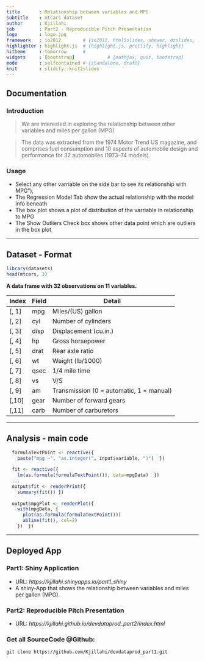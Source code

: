 ---
title       : Relationship between variables and MPG
subtitle    : mtcars dataset
author      : Kjillahi
job         : Part2 - Reproducible Pitch Presentation
logo        : logo.jpg
framework   : io2012        # {io2012, html5slides, shower, dzslides, ...}
highlighter : highlight.js  # {highlight.js, prettify, highlight}
hitheme     : tomorrow      # 
widgets     : [bootstrap]            # {mathjax, quiz, bootstrap}
mode        : selfcontained # {standalone, draft}
knit        : slidify::knit2slides
--- 

## Documentation

### Introduction

> We are interested in exploring the relationship between other variables and miles per gallon (MPG)

> The data was extracted from the 1974 Motor Trend US magazine, and comprises fuel consumption and 10 aspects of automobile design and performance for 32 automobiles (1973–74 models).

### Usage
- Select any other varriable on the side bar to see its relationship with MPG"),
- The Regression Model Tab show the actual relationship with the model info beneath
- The box plot shows a plot of distribution of the varriable in relationship to MPG
- The Show Outliers Check box shows other data point which are outliers in the box plot 


---

## Dataset - Format

```{r}
library(datasets)
head(mtcars, 3)
```

**A data frame with 32 observations on 11 variables.**

| Index | Field | Detail |
------- | ----- | ------ |
| [, 1] | mpg | Miles/(US) gallon |
| [, 2]  | cyl | Number of cylinders |
| [, 3]	| disp | Displacement (cu.in.) |
| [, 4]	| hp | Gross horsepower |
| [, 5]	| drat | Rear axle ratio |
| [, 6]	| wt | Weight (lb/1000) |
| [, 7]	| qsec | 1/4 mile time |
| [, 8]	| vs | V/S |
| [, 9]	| am | Transmission (0 = automatic, 1 = manual) |
| [,10]	| gear | Number of forward gears |
| [,11]	| carb | Number of carburetors |

---

## Analysis - main code

```r
  formulaTextPoint <- reactive({
    paste("mpg ~", "as.integer(", input$variable, ")")  })
  
  fit <- reactive({
    lm(as.formula(formulaTextPoint()), data=mpgData)  })
  ...
  output$fit <- renderPrint({
    summary(fit()) })
  
  output$mpgPlot <- renderPlot({
    with(mpgData, {
      plot(as.formula(formulaTextPoint()))
      abline(fit(), col=2)
    })  })

```

---

## Deployed App

### Part1: Shiny Application  
- URL: *https://kjillahi.shinyapps.io/part1_shiny*
- A shiny-App that shows the relationship between variables and miles per gallon (MPG).

### Part2: Reproducible Pitch Presentation  
- URL: *https://kjillahi.github.io/devdataprod_part2/index.html*

### Get all SourceCode @Github:

```
git clone https://github.com/Kjillahi/devdataprod_part1.git
```

